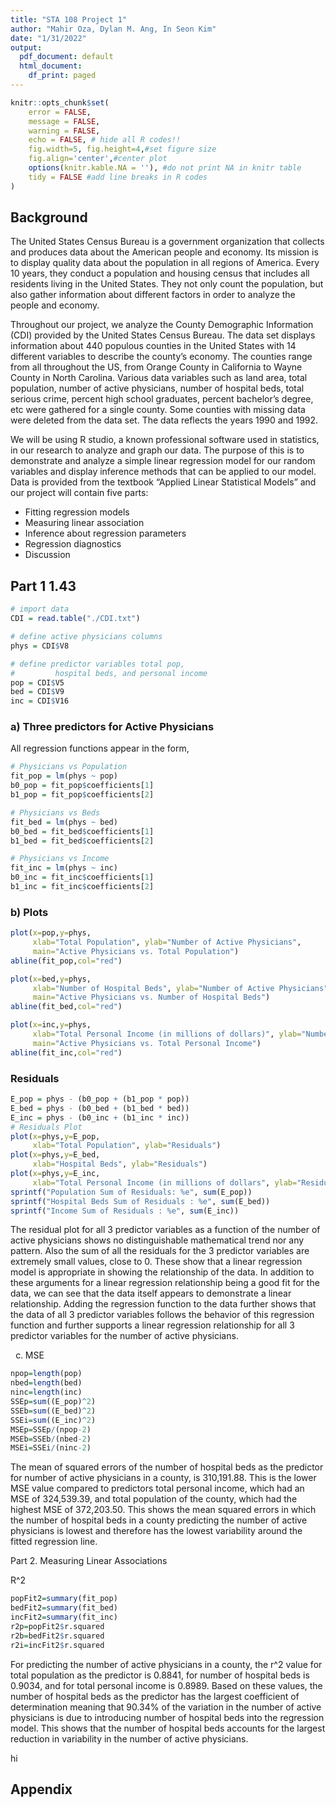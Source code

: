 ```yaml
---
title: "STA 108 Project 1"
author: "Mahir Oza, Dylan M. Ang, In Seon Kim"
date: "1/31/2022"
output:
  pdf_document: default
  html_document:
    df_print: paged
---
```


```r
knitr::opts_chunk$set(
	error = FALSE,
	message = FALSE,
	warning = FALSE,
	echo = FALSE, # hide all R codes!!
	fig.width=5, fig.height=4,#set figure size
	fig.align='center',#center plot
	options(knitr.kable.NA = ''), #do not print NA in knitr table
	tidy = FALSE #add line breaks in R codes
)
```


## Background

The United States Census Bureau is a government organization that collects and produces data about the American people and economy. Its mission is to display quality data about the population in all regions of America. Every 10 years, they conduct a population and housing census that includes all residents living in the United States. They not only count the population, but also gather information about different factors in order to analyze the people and economy.

Throughout our project, we analyze the County Demographic Information (CDI) provided by the United States Census Bureau. The data set displays information about 440 populous counties in the United States with 14 different variables to describe the county's economy. The counties range from all throughout the US, from Orange County in California to Wayne County in North Carolina. Various data variables such as land area, total population, number of active physicians, number of hospital beds, total serious crime, percent high school graduates, percent bachelor's degree, etc were gathered for a single county. Some counties with missing data were deleted from the data set. The data reflects the years 1990 and 1992. 

We will be using R studio, a known professional software used in statistics, in our research to analyze and graph our data. The purpose of this is to demonstrate and analyze a simple linear regression model for our random variables and display inference methods that can be applied to our model. Data is provided from the textbook "Applied Linear Statistical Models" and our project will contain five parts:

- Fitting regression models
- Measuring linear association
- Inference about regression parameters
- Regression diagnostics
- Discussion


## Part 1 1.43

```r
# import data
CDI = read.table("./CDI.txt")

# define active physicians columns
phys = CDI$V8

# define predictor variables total pop, 
#         hospital beds, and personal income 
pop = CDI$V5
bed = CDI$V9
inc = CDI$V16
```

### a) Three predictors for Active Physicians

All regression functions appear in the form,

\begin{equation}\label{eq: gen_regress}
  Y_i = \hat\beta_0 + \hat\beta_1 X_i + \epsilon_i
\end{equation}

```r
# Physicians vs Population
fit_pop = lm(phys ~ pop)
b0_pop = fit_pop$coefficients[1]
b1_pop = fit_pop$coefficients[2]

# Physicians vs Beds
fit_bed = lm(phys ~ bed)
b0_bed = fit_bed$coefficients[1]
b1_bed = fit_bed$coefficients[2]

# Physicians vs Income
fit_inc = lm(phys ~ inc)
b0_inc = fit_inc$coefficients[1]
b1_inc = fit_inc$coefficients[2]
```

\begin{align}
  \text{Active Physicians } & \text{vs. Hospital Beds}         && Y = `r b0_bed` + `r b1_bed`X_i \\
  \text{Active Physicians } & \text{vs. Total Population}      && Y = `r b0_pop` + `r b1_pop`X_i \\
  \text{Active Physicians } & \text{vs. Total Personal Income} && Y = `r b0_inc` + `r b1_inc`X_i
\end{align}

### b) Plots

```r
plot(x=pop,y=phys,
     xlab="Total Population", ylab="Number of Active Physicians", 
     main="Active Physicians vs. Total Population")
abline(fit_pop,col="red")

plot(x=bed,y=phys,
     xlab="Number of Hospital Beds", ylab="Number of Active Physicians", 
     main="Active Physicians vs. Number of Hospital Beds")
abline(fit_bed,col="red")

plot(x=inc,y=phys,
     xlab="Total Personal Income (in millions of dollars)", ylab="Number of Active Physicians", 
     main="Active Physicians vs. Total Personal Income")
abline(fit_inc,col="red")
```

### Residuals
```r
E_pop = phys - (b0_pop + (b1_pop * pop))
E_bed = phys - (b0_bed + (b1_bed * bed))
E_inc = phys - (b0_inc + (b1_inc * inc))
# Residuals Plot
plot(x=phys,y=E_pop,
     xlab="Total Population", ylab="Residuals")
plot(x=phys,y=E_bed,
     xlab="Hospital Beds", ylab="Residuals")
plot(x=phys,y=E_inc,
     xlab="Total Personal Income (in millions of dollars", ylab="Residuals")
sprintf("Population Sum of Residuals: %e", sum(E_pop))
sprintf("Hospital Beds Sum of Residuals : %e", sum(E_bed))
sprintf("Income Sum of Residuals : %e", sum(E_inc))
```

The residual plot for all 3 predictor variables as a 
function of the number of active physicians shows no distinguishable 
mathematical trend nor any pattern. Also the sum of all the residuals for the 3 
predictor variables are extremely small values, close to 0. These show
that a linear regression model is appropriate in showing the relationship 
of the data. In addition to these arguments for a linear regression relationship
being a good fit for the data, we can see that the data itself appears to 
demonstrate a linear relationship. Adding the regression function to the data
further shows that the data of all 3 predictor variables follows the behavior
of this regression function and further supports a linear regression 
relationship for all 3 predictor variables for the number of active physicians.

c. MSE
```r
npop=length(pop)
nbed=length(bed)
ninc=length(inc)
SSEp=sum((E_pop)^2)
SSEb=sum((E_bed)^2)
SSEi=sum((E_inc)^2)
MSEp=SSEp/(npop-2)
MSEb=SSEb/(nbed-2)
MSEi=SSEi/(ninc-2)
```
The mean of squared errors of the number of 
hospital beds as the predictor for number of active physicians in a county, 
is 310,191.88. This is the lower MSE value compared to predictors total personal
income, which had an MSE of 324,539.39, and total population of the county, 
which had the highest MSE of 372,203.50. This shows the mean squared errors in
which the number of hospital beds in a county predicting the number of 
active physicians is lowest and therefore has the lowest variability 
around the fitted regression line.


Part 2. Measuring Linear Associations

R^2
```r
popFit2=summary(fit_pop)
bedFit2=summary(fit_bed)
incFit2=summary(fit_inc)
r2p=popFit2$r.squared
r2b=bedFit2$r.squared
r2i=incFit2$r.squared
```

For predicting the number of active physicians in a county, 
the r^2 value for total population as the predictor is 0.8841, for 
number of hospital beds is 0.9034, and for total personal income is 
0.8989. Based on these values, the number of hospital beds as the predictor 
has the largest coefficient of determination meaning that 90.34% of the 
variation in the number of active physicians is due to introducing 
number of hospital beds into the regression model. This shows that the 
number of hospital beds accounts for the largest reduction in variability 
in the number of active physicians.

hi

## Appendix

```r
```










